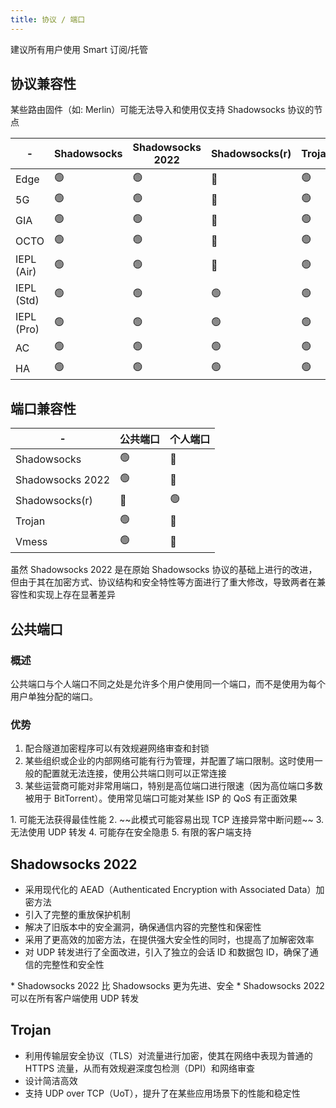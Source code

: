 ```yaml
---
title: 协议 / 端口
---
```


<Callout type='success' title='建议'>
建议所有用户使用 Smart 订阅/托管
</Callout>

## 协议兼容性

<Callout type='info' title='兼容性'>
某些路由固件（如: Merlin）可能无法导入和使用仅支持 Shadowsocks 协议的节点
</Callout>

<table data-full-width="🟢"><thead><tr><th>-</th><th width="118" data-type="checkbox">Shadowsocks</th><th width="155" data-type="checkbox">Shadowsocks 2022</th><th data-type="checkbox">Shadowsocks(r)</th><th width="104" data-type="checkbox">Trojan</th><th data-type="checkbox">Vmess</th></tr></thead><tbody><tr><td>Edge</td><td>🟢</td><td>🟢</td><td>🔴</td><td>🟢</td><td>🟢</td></tr><tr><td>5G</td><td>🟢</td><td>🟢</td><td>🔴</td><td>🟢</td><td>🟢</td></tr><tr><td>GIA</td><td>🟢</td><td>🟢</td><td>🔴</td><td>🟢</td><td>🟢</td></tr><tr><td>OCTO</td><td>🟢</td><td>🟢</td><td>🔴</td><td>🟢</td><td>🟢</td></tr><tr><td>IEPL (Air)</td><td>🟢</td><td>🟢</td><td>🔴</td><td>🟢</td><td>🔴</td></tr><tr><td>IEPL (Std)</td><td>🟢</td><td>🟢</td><td>🟢</td><td>🟢</td><td>🟢</td></tr><tr><td>IEPL (Pro)</td><td>🟢</td><td>🟢</td><td>🟢</td><td>🟢</td><td>🟢</td></tr><tr><td>AC</td><td>🟢</td><td>🟢</td><td>🟢</td><td>🟢</td><td>🟢</td></tr><tr><td>HA</td><td>🟢</td><td>🟢</td><td>🟢</td><td>🟢</td><td>🟢</td></tr></tbody></table>

## 端口兼容性

<table data-full-width="🟢"><thead><tr><th>-</th><th data-type="checkbox">公共端口</th><th data-type="checkbox">个人端口</th></tr></thead><tbody><tr><td>Shadowsocks</td><td>🟢</td><td>🔴</td></tr><tr><td>Shadowsocks 2022</td><td>🟢</td><td>🔴</td></tr><tr><td>Shadowsocks(r)</td><td>🔴</td><td>🟢</td></tr><tr><td>Trojan</td><td>🟢</td><td>🔴</td></tr><tr><td>Vmess</td><td>🟢</td><td>🔴</td></tr></tbody></table>



<Callout type='info' title='Shadowsocks 2022 和 Shadowsocks 应被视为两个独立的协议'>
虽然 Shadowsocks 2022 是在原始 Shadowsocks 协议的基础上进行的改进，但由于其在加密方式、协议结构和安全特性等方面进行了重大修改，导致两者在兼容性和实现上存在显著差异
</Callout>

## 公共端口

### 概述

公共端口与个人端口不同之处是允许多个用户使用同一个端口，而不是使用为每个用户单独分配的端口。

### 优势

1. 配合隧道加密程序可以有效规避网络审查和封锁
2. 某些组织或企业的内部网络可能有行为管理，并配置了端口限制。这时使用一般的配置就无法连接，使用公共端口则可以正常连接
3. 某些运营商可能对非常用端口，特别是高位端口进行限速（因为高位端口多数被用于 BitTorrent）。使用常见端口可能对某些 ISP 的 QoS 有正面效果

<Callout type='error' title='Shadowsocks 协议劣势'>
1. 可能无法获得最佳性能
2. ~~此模式可能容易出现 TCP 连接异常中断问题~~
3. 无法使用 UDP 转发
4. 可能存在安全隐患
5. 有限的客户端支持
</Callout>

## &#x20;Shadowsocks 2022

* 采用现代化的 AEAD（Authenticated Encryption with Associated Data）加密方法
* 引入了完整的重放保护机制
* 解决了旧版本中的安全漏洞，确保通信内容的完整性和保密性
* 采用了更高效的加密方法，在提供强大安全性的同时，也提高了加解密效率
* 对 UDP 转发进行了全面改进，引入了独立的会话 ID 和数据包 ID，确保了通信的完整性和安全性

<Callout type='success' title='在仅支持公共端口节点时应使用 Shadowsocks 2022 协议'>
* Shadowsocks 2022 比 Shadowsocks 更为先进、安全
* Shadowsocks 2022 可以在所有客户端使用 UDP 转发
</Callout>

## Trojan

* 利用传输层安全协议（TLS）对流量进行加密，使其在网络中表现为普通的 HTTPS 流量，从而有效规避深度包检测（DPI）和网络审查
* 设计简洁高效
* 支持 UDP over TCP（UoT），提升了在某些应用场景下的性能和稳定性

